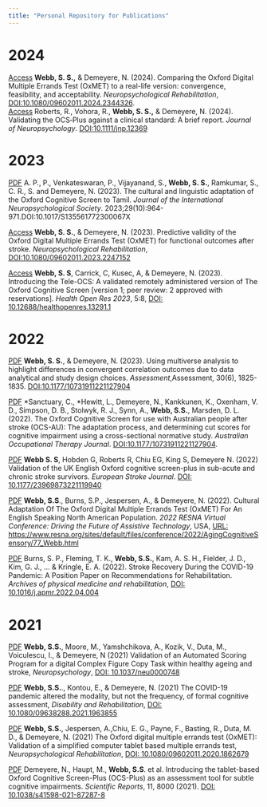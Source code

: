 ```yaml
---
title: "Personal Repository for Publications"
---
```

<style type="text/css">
.main-container {
  max-width: 1800px;
  margin-left: auto;
  margin-right: auto;
}
</style>
# **2024**
[Access](https://www.tandfonline.com/doi/full/10.1080/09602011.2024.2344326?src=exp-la) **Webb, S. S.,** & Demeyere, N. (2024). Comparing the Oxford Digital Multiple Errands Test (OxMET) to a real-life version: convergence, feasibility, and acceptability. *Neuropsychological Rehabilitation*, [DOI:10.1080/09602011.2024.2344326](https://doi.org/10.1080/09602011.2024.2344326).  
[Access](https://bpspsychub.onlinelibrary.wiley.com/doi/full/10.1111/jnp.12369) Roberts, R., Vohora, R., **Webb, S. S.,** & Demeyere, N. (2024). Validating the OCS‐Plus against a clinical standard: A brief report. *Journal of Neuropsychology*. [DOI:10.1111/jnp.12369](https://doi.org/10.1111/jnp.12369)

</style>
# **2023**
[PDF](https://www.demeyerelab.org/wp-content/papercite-data/pdf/p_cultural_2023.pdf) A. P., P., Venkateswaran, P., Vijayanand, S., **Webb, S. S.**, Ramkumar, S., C. R., S. and Demeyere, N.  (2023). The cultural and linguistic adaptation of the Oxford Cognitive Screen to Tamil.  *Journal of the International Neuropsychological Society*. 2023;29(10):964-971.DOI:10.1017/S135561772300067X

[Access](https://psyarxiv.com/agb3j/) **Webb, S. S.**, & Demeyere, N. (2023). Predictive validity of the Oxford Digital Multiple Errands Test (OxMET) for functional outcomes after stroke. *Neuropsychological Rehabilitation*, [DOI:10.1080/09602011.2023.2247152](https://doi.org/10.1080/09602011.2023.2247152)  

[Access](https://healthopenresearch.org/articles/5-8/v1) **Webb, S. S**, Carrick, C, Kusec, A, &  Demeyere, N. (2023). Introducing the Tele-OCS: A validated remotely administered version of The Oxford Cognitive Screen  [version 1; peer review: 2 approved with reservations]. *Health Open Res 2023*, 5:8, [DOI: 10.12688/healthopenres.13291.1](https://doi.org/10.12688/healthopenres.13291.1)  


# **2022**
[PDF](https://github.com/SamSWebb/SamSWebb.github.io/blob/master/pdfs/MultiverseExecFunctPaper.pdf) **Webb, S. S.**, & Demeyere, N. (2023). Using multiverse analysis to highlight differences in convergent correlation outcomes due to data analytical and study design choices. *Assessment*,Assessment, 30(6), 1825-1835. [DOI:10.1177/10731911221127904](https://doi.org/10.1177/10731911221127904)

[PDF](https://github.com/SamSWebb/SamSWebb.github.io/blob/master/pdfs/FinalOCS-AUPaper.pdf) $*$Sanctuary, C., $*$Hewitt, L., Demeyere, N., Kankkunen, K., Oxenham, V. D., Simpson, D. B., Stolwyk, R. J., Synn, A., **Webb, S.S.**, Marsden, D. L. (2022). The Oxford Cognitive Screen for use with Australian people after stroke (OCS-AU): The adaptation process, and determining cut scores for cognitive impairment using a cross-sectional normative study. *Australian Occupational Therapy Journal*. [DOI:10.1177/10731911221127904](https://doi.org/10.1111/1440-1630.12838).

[PDF](https://github.com/SamSWebb/SamSWebb.github.io/blob/master/pdfs/OCSPlusstroke.pdf) **Webb S. S**, Hobden G, Roberts R, Chiu EG, King S, Demeyere N. (2022) Validation of the UK English Oxford cognitive screen-plus in sub-acute and chronic stroke survivors. *European Stroke Journal*. [DOI:  10.1177/23969873221119940](https://doi.org/10.1177/23969873221119940)

[PDF](https://github.com/SamSWebb/SamSWebb.github.io/blob/master/pdfs/OxMET-USA_culturaladaption.pdf) **Webb, S.S**., Burns, S.P., Jespersen, A., & Demeyere, N. (2022). Cultural Adaptation Of The Oxford Digital Multiple Errands Test (OxMET) For An English Speaking North American Population. *2022 RESNA Virtual Conference: Driving the Future of Assistive Technology*, USA, [URL: https://www.resna.org/sites/default/files/conference/2022/AgingCognitiveSensory/77_Webb.html](https://www.resna.org/sites/default/files/conference/2022/AgingCognitiveSensory/77_Webb.html)

[PDF](https://github.com/SamSWebb/SamSWebb.github.io/blob/master/pdfs/Final%20paper_position.pdf) Burns, S. P., Fleming, T. K., **Webb, S.S.**, Kam, A. S. H., Fielder, J. D., Kim, G. J., ... & Kringle, E. A. (2022). Stroke Recovery During the COVID-19 Pandemic: A Position Paper on Recommendations for Rehabilitation. *Archives of physical medicine and rehabilitation*, [DOI: 10.1016/j.apmr.2022.04.004](https://doi.org/10.1016/j.apmr.2022.04.004) 

# **2021**
[PDF](https://github.com/SamSWebb/SamSWebb.github.io/blob/master/pdfs/AutoFig_manuscript.pdf) **Webb, S.S.**, Moore, M., Yamshchikova, A., Kozik, V., Duta, M., Voiculescu, I., & Demeyere, N (2021) Validation of an Automated Scoring Program for a digital Complex Figure Copy Task within healthy ageing and stroke, *Neuropsychology*, [DOI: 10.1037/neu0000748](https://doi.apa.org/doiLanding?doi=10.1037%2Fneu0000748) 

[PDF](https://github.com/SamSWebb/SamSWebb.github.io/blob/master/pdfs/CovidSurvey.pdf) **Webb, S.S.**., Kontou, E.,  & Demeyere, N. (2021) The COVID-19 pandemic altered the modality, but not the frequency, of formal cognitive assessment, *Disability and Rehabilitation*, [DOI: 10.1080/09638288.2021.1963855](https://www.tandfonline.com/doi/full/10.1080/09638288.2021.1963855) 

[PDF](https://github.com/SamSWebb/SamSWebb.github.io/blob/master/pdfs/OxMETPsychometrics.pdf) **Webb, S.S.**, Jespersen, A.,Chiu, E. G., Payne, F., Basting, R.,  Duta, M. D., & Demeyere, N. (2021) The Oxford digital multiple errands test (OxMET): Validation of a simplified computer tablet based multiple errands test, *Neuropsychological Rehabilitation*, 
[DOI: 10.1080/09602011.2020.1862679](https://www.tandfonline.com/doi/full/10.1080/09602011.2020.1862679) 

[PDF](https://github.com/SamSWebb/SamSWebb.github.io/blob/master/pdfs/IntroOCS-Plus.pdf) Demeyere, N., Haupt, M., **Webb, S.S**. et al. Introducing the tablet-based Oxford Cognitive Screen-Plus (OCS-Plus) as an assessment tool for subtle cognitive impairments. *Scientific Reports*, 11, 8000 (2021). [DOI: 10.1038/s41598-021-87287-8](https://www.nature.com/articles/s41598-021-87287-8) 



